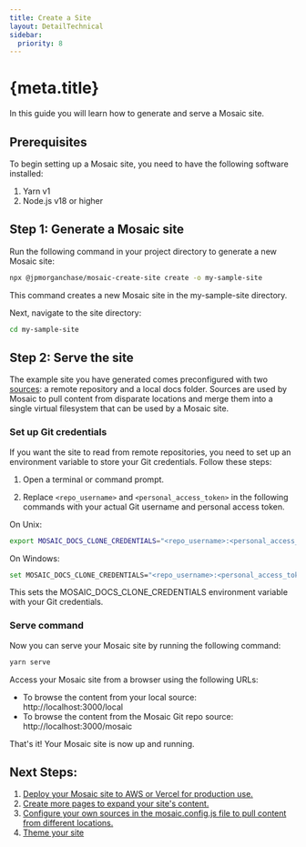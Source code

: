 ```yaml
---
title: Create a Site
layout: DetailTechnical
sidebar:
  priority: 8
---
```


# {meta.title}

In this guide you will learn how to generate and serve a Mosaic site.

## Prerequisites

To begin setting up a Mosaic site, you need to have the following software installed:

1. Yarn v1
2. Node.js v18 or higher

## Step 1: Generate a Mosaic site

Run the following command in your project directory to generate a new Mosaic site:

```bash
npx @jpmorganchase/mosaic-create-site create -o my-sample-site
```

This command creates a new Mosaic site in the my-sample-site directory.

Next, navigate to the site directory:

```bash
cd my-sample-site
```

## Step 2: Serve the site

The example site you have generated comes preconfigured with two [sources](../configure/sources/index): a remote repository and a local docs folder. Sources are used by Mosaic to pull content from disparate locations and merge them into a single virtual filesystem that can be used by a Mosaic site.

### Set up Git credentials

If you want the site to read from remote repositories, you need to set up an environment variable to store your Git credentials. Follow these steps:

1. Open a terminal or command prompt.

2. Replace `<repo_username>` and `<personal_access_token>` in the following commands with your actual Git username and personal access token.

On Unix:

```bash
export MOSAIC_DOCS_CLONE_CREDENTIALS="<repo_username>:<personal_access_token>"
```

On Windows:

```bash
set MOSAIC_DOCS_CLONE_CREDENTIALS="<repo_username>:<personal_access_token>"
```

This sets the MOSAIC_DOCS_CLONE_CREDENTIALS environment variable with your Git credentials.

### Serve command

Now you can serve your Mosaic site by running the following command:

```bash
yarn serve
```

Access your Mosaic site from a browser using the following URLs:

- To browse the content from your local source: http://localhost:3000/local
- To browse the content from the Mosaic Git repo source: http://localhost:3000/mosaic

That's it! Your Mosaic site is now up and running.

## Next Steps:

1. [Deploy your Mosaic site to AWS or Vercel for production use.](../publish/index)
2. [Create more pages to expand your site's content.](../author/index)
3. [Configure your own sources in the mosaic.config.js file to pull content from different locations.](../configure/sources/index)
4. [Theme your site](../configure/theme/index)
